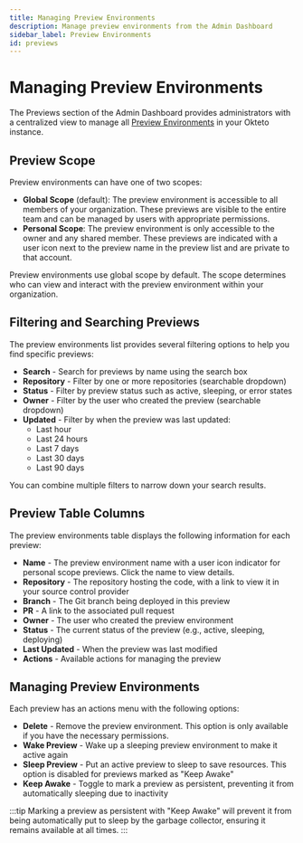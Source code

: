 ```yaml
---
title: Managing Preview Environments
description: Manage preview environments from the Admin Dashboard
sidebar_label: Preview Environments
id: previews
---
```



# Managing Preview Environments <TiersList tiers="Scale Enterprise Self-Hosted" />

The Previews section of the Admin Dashboard provides administrators with a centralized view to manage all [Preview Environments](../previews/index.mdx) in your Okteto instance.


## Preview Scope

Preview environments can have one of two scopes:

- **Global Scope** (default): The preview environment is accessible to all members of your organization. These previews are visible to the entire team and can be managed by users with appropriate permissions.
- **Personal Scope**: The preview environment is only accessible to the owner and any shared member. These previews are indicated with a user icon next to the preview name in the preview list and are private to that account.

Preview environments use global scope by default. The scope determines who can view and interact with the preview environment within your organization.

## Filtering and Searching Previews

The preview environments list provides several filtering options to help you find specific previews:

- **Search** - Search for previews by name using the search box
- **Repository** - Filter by one or more repositories (searchable dropdown)
- **Status** - Filter by preview status such as active, sleeping, or error states
- **Owner** - Filter by the user who created the preview (searchable dropdown)
- **Updated** - Filter by when the preview was last updated:
  - Last hour
  - Last 24 hours
  - Last 7 days
  - Last 30 days
  - Last 90 days

You can combine multiple filters to narrow down your search results.

## Preview Table Columns

The preview environments table displays the following information for each preview:

- **Name** - The preview environment name with a user icon indicator for personal scope previews. Click the name to view details.
- **Repository** - The repository hosting the code, with a link to view it in your source control provider
- **Branch** - The Git branch being deployed in this preview
- **PR** - A link to the associated pull request
- **Owner** - The user who created the preview environment
- **Status** - The current status of the preview (e.g., active, sleeping, deploying)
- **Last Updated** - When the preview was last modified
- **Actions** - Available actions for managing the preview

## Managing Preview Environments

Each preview has an actions menu with the following options:

- **Delete** - Remove the preview environment. This option is only available if you have the necessary permissions.
- **Wake Preview** - Wake up a sleeping preview environment to make it active again
- **Sleep Preview** - Put an active preview to sleep to save resources. This option is disabled for previews marked as "Keep Awake"
- **Keep Awake** - Toggle to mark a preview as persistent, preventing it from automatically sleeping due to inactivity

:::tip
Marking a preview as persistent with "Keep Awake" will prevent it from being automatically put to sleep by the garbage collector, ensuring it remains available at all times.
:::
